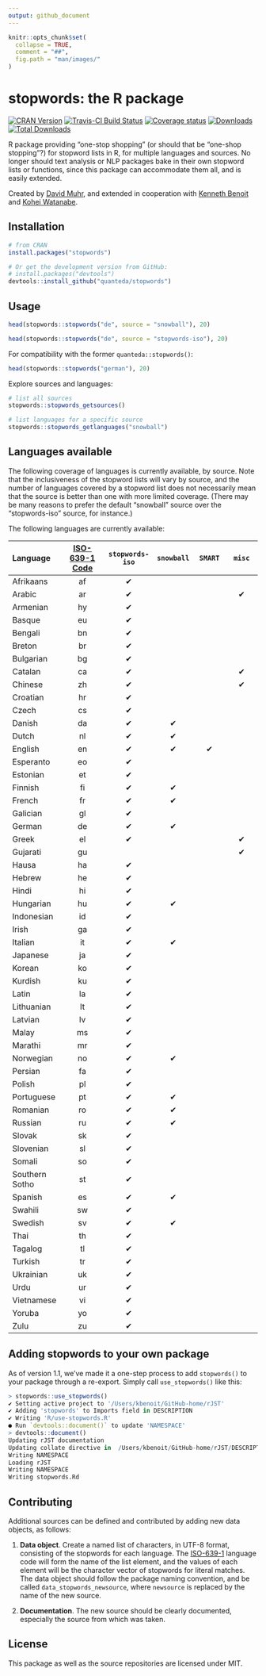 ```yaml
---
output: github_document
---
```


```r
knitr::opts_chunk$set(
  collapse = TRUE,
  comment = "##",
  fig.path = "man/images/"
)
```

# stopwords: the R package

[![CRAN Version](https://www.r-pkg.org/badges/version/stopwords)](https://CRAN.R-project.org/package=stopwords)
[![Travis-CI Build Status](https://travis-ci.org/quanteda/stopwords.svg?branch=master)](https://travis-ci.org/quanteda/stopwords)
[![Coverage status](https://codecov.io/gh/davnn/stopwords/branch/master/graph/badge.svg)](https://codecov.io/github/davnn/stopwords?branch=master)
[![Downloads](https://cranlogs.r-pkg.org/badges/stopwords)](https://CRAN.R-project.org/package=stopwords)
[![Total Downloads](https://cranlogs.r-pkg.org/badges/grand-total/stopwords?color=orange)](https://CRAN.R-project.org/package=stopwords)

R package providing "one-stop shopping" (or should that be "one-shop stopping"?) for stopword lists in R, for multiple languages and sources. No longer should text analysis or NLP packages bake in their own stopword lists or functions, since this package can accommodate them all, and is easily extended.

Created by [David Muhr](https://github.com/davnn), and extended in cooperation with [Kenneth Benoit](https://github.com/kbenoit) and [Kohei Watanabe](https://github.com/koheiw).

## Installation

```r
# from CRAN
install.packages("stopwords")

# Or get the development version from GitHub:
# install.packages("devtools")
devtools::install_github("quanteda/stopwords")
```

## Usage

```r
head(stopwords::stopwords("de", source = "snowball"), 20)

head(stopwords::stopwords("de", source = "stopwords-iso"), 20)
```

For compatibility with the former `quanteda::stopwords()`:

```r
head(stopwords::stopwords("german"), 20)
```

Explore sources and languages:

```r
# list all sources
stopwords::stopwords_getsources()

# list languages for a specific source
stopwords::stopwords_getlanguages("snowball")
```

## Languages available

The following coverage of languages is currently available, by source. Note that the inclusiveness of the stopword lists will vary by source, and the number of languages covered by a stopword list does not necessarily mean that the source is better than one with more limited coverage. (There may be many reasons to prefer the default "snowball" source over the "stopwords-iso" source, for instance.)

The following languages are currently available:

|	Language	      |	[ISO-639-1 Code](https://en.wikipedia.org/wiki/List_of_ISO_639-1_codes) | `stopwords-iso` | `snowball`	| `SMART`	|	`misc`	|
|:----------------|:--------------:|:---------------:|:----------:|:----------:|:----------:| 								
|	 Afrikaans	|	af	|	✔	|		|		|		|
|	 Arabic	|	ar	|	✔	|		|		|	✔	|
|	 Armenian	|	hy	|	✔	|		|		|		|
|	 Basque	|	eu	|	✔	|		|		|		|
|	 Bengali	|	bn	|	✔	|		|		|		|
|	 Breton	|	br	|	✔	|		|		|		|
|	 Bulgarian	|	bg	|	✔	|		|		|		|
|	 Catalan	|	ca	|	✔	|		|		|	✔	|
|	 Chinese	|	zh	|	✔	|		|		|	✔	|
|	 Croatian	|	hr	|	✔	|		|		|		|
|	 Czech	|	cs	|	✔	|		|		|		|
|	 Danish	|	da	|	✔	|	✔	|		|		|
|	 Dutch	|	nl	|	✔	|	✔	|		|		|
|	 English	|	en	|	✔	|	✔	|	✔	|		|
|	 Esperanto	|	eo	|	✔	|		|		|		|
|	 Estonian	|	et	|	✔	|		|		|		|
|	 Finnish	|	fi	|	✔	|	✔	|		|		|
|	 French	|	fr	|	✔	|	✔	|		|		|
|	 Galician	|	gl	|	✔	|		|		|		|
|	 German	|	de	|	✔	|	✔	|		|		|
|	 Greek	|	el	|	✔	|		|		|	✔	|
|	 Gujarati	|	gu	|	  |		|		|	✔	|
|	 Hausa	|	ha	|	✔	|		|		|		|
|	 Hebrew	|	he	|	✔	|		|		|		|
|	 Hindi	|	hi	|	✔	|		|		|		|
|	 Hungarian	|	hu	|	✔	|	✔	|		|		|
|	 Indonesian	|	id	|	✔	|		|		|		|
|	 Irish	|	ga	|	✔	|		|		|		|
|	 Italian	|	it	|	✔	|	✔	|		|		|
|	 Japanese	|	ja	|	✔	|		|		|		|
|	 Korean	|	ko	|	✔	|		|		|		|
|	 Kurdish	|	ku	|	✔	|		|		|		|
|	 Latin	|	la	|	✔	|		|		|		|
|	 Lithuanian	|	lt	|	✔	|		|		|		|
|	 Latvian	|	lv	|	✔	|		|		|		|
|	 Malay	|	ms	|	✔	|		|		|		|
|	 Marathi	|	mr	|	✔	|		|		|		|
|	 Norwegian	|	no	|	✔	|	✔	|		|		|
|	 Persian	|	fa	|	✔	|		|		|		|
|	 Polish	|	pl	|	✔	|		|		|		|
|	 Portuguese	|	pt	|	✔	|	✔	|		|		|
|	 Romanian	|	ro	|	✔	|	✔	|		|		|
|	 Russian	|	ru	|	✔	|	✔	|		|		|
|	 Slovak	|	sk	|	✔	|		|		|		|
|	 Slovenian	|	sl	|	✔	|		|		|		|
|	 Somali	|	so	|	✔	|		|		|		|
|	 Southern Sotho	|	st	|	✔	|		|		|		|
|	 Spanish	|	es	|	✔	|	✔	|		|		|
|	 Swahili	|	sw	|	✔	|		|		|		|
|	 Swedish	|	sv	|	✔	|	✔	|		|		|
|	 Thai	|	th	|	✔	|		|		|		|
|	 Tagalog	|	tl	|	✔	|		|		|		|
|	 Turkish	|	tr	|	✔	|		|		|		|
|	 Ukrainian	|	uk	|	✔	|		|		|		|
|	 Urdu	|	ur	|	✔	|		|		|		|
|	 Vietnamese	|	vi	|	✔	|		|		|		|
|	 Yoruba	|	yo	|	✔	|		|		|		|
|	 Zulu	|	zu	|	✔	|		|		|		|

## Adding stopwords to your own package

As of version 1.1, we've made it a one-step process to add `stopwords()` to your package through a re-export.  Simply call `use_stopwords()` like this:

```r
> stopwords::use_stopwords()
✔ Setting active project to '/Users/kbenoit/GitHub-home/rJST'
✔ Adding 'stopwords' to Imports field in DESCRIPTION
✔ Writing 'R/use-stopwords.R'
● Run `devtools::document()` to update 'NAMESPACE'
> devtools::document()
Updating rJST documentation
Updating collate directive in  /Users/kbenoit/GitHub-home/rJST/DESCRIPTION 
Writing NAMESPACE
Loading rJST
Writing NAMESPACE
Writing stopwords.Rd
```


## Contributing

Additional sources can be defined and contributed by adding new data objects, as follows:

1. **Data object**.  Create a named list of characters, in UTF-8 format, consisting of the stopwords for each language. The [ISO-639-1](https://en.wikipedia.org/wiki/List_of_ISO_639-1_codes) language code will form the name of the list element, and the values of each element will be the character vector of stopwords for literal matches. The data object should follow the package naming convention, and be called `data_stopwords_newsource`, where `newsource` is replaced by the name of the new source.

2. **Documentation**.  The new source should be clearly documented, especially the source from which was taken.

## License

This package as well as the source repositories are licensed under MIT.
